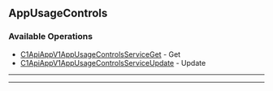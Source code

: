 
## AppUsageControls

### Available Operations

* [C1ApiAppV1AppUsageControlsServiceGet](/resources/app_usage_controls/c1_api_app_v1_app_usage_controls_service_get) - Get
* [C1ApiAppV1AppUsageControlsServiceUpdate](/resources/app_usage_controls/c1_api_app_v1_app_usage_controls_service_update) - Update

---
<C1ApiAppV1AppUsageControlsServiceGet />

---
<C1ApiAppV1AppUsageControlsServiceUpdate />
